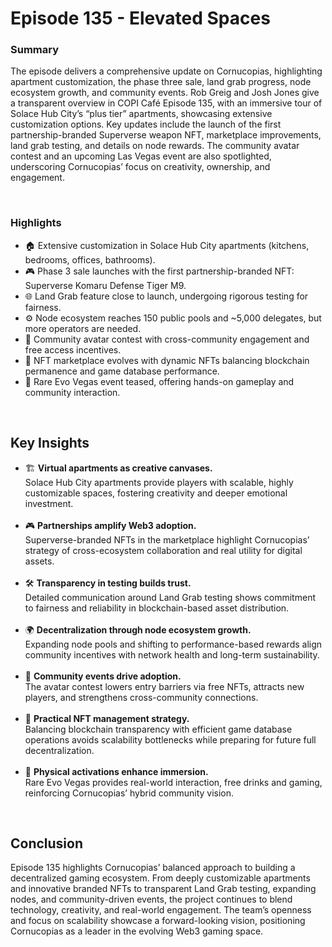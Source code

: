# Episode 135 - Elevated Spaces  

### Summary  

The episode delivers a comprehensive update on Cornucopias, highlighting apartment customization, the phase three sale, land grab progress, node ecosystem growth, and community events. Rob Greig and Josh Jones give a transparent overview in COPI Café Episode 135, with an immersive tour of Solace Hub City’s “plus tier” apartments, showcasing extensive customization options. Key updates include the launch of the first partnership-branded Superverse weapon NFT, marketplace improvements, land grab testing, and details on node rewards. The community avatar contest and an upcoming Las Vegas event are also spotlighted, underscoring Cornucopias’ focus on creativity, ownership, and engagement.  

</br>

### Highlights  

<ul className="styled-list">
  <li>🏠 Extensive customization in Solace Hub City apartments (kitchens, bedrooms, offices, bathrooms).</li>
  <li>🎮 Phase 3 sale launches with the first partnership-branded NFT: Superverse Komaru Defense Tiger M9.</li>
  <li>🌐 Land Grab feature close to launch, undergoing rigorous testing for fairness.</li>
  <li>⚙️ Node ecosystem reaches 150 public pools and ~5,000 delegates, but more operators are needed.</li>
  <li>👾 Community avatar contest with cross-community engagement and free access incentives.</li>
  <li>🔄 NFT marketplace evolves with dynamic NFTs balancing blockchain permanence and game database performance.</li>
  <li>🎉 Rare Evo Vegas event teased, offering hands-on gameplay and community interaction.</li>
</ul>  

</br>

## Key Insights  

<ul className="styled-list">
  <li>🏗️ <strong>Virtual apartments as creative canvases.</strong><br/>  
  Solace Hub City apartments provide players with scalable, highly customizable spaces, fostering creativity and deeper emotional investment.</li>

</br>

  <li>🎮 <strong>Partnerships amplify Web3 adoption.</strong><br/>  
  Superverse-branded NFTs in the marketplace highlight Cornucopias’ strategy of cross-ecosystem collaboration and real utility for digital assets.</li>

</br>


  <li>🛠️ <strong>Transparency in testing builds trust.</strong><br/>  
  Detailed communication around Land Grab testing shows commitment to fairness and reliability in blockchain-based asset distribution.</li>

</br>

  <li>🌍 <strong>Decentralization through node ecosystem growth.</strong><br/>  
  Expanding node pools and shifting to performance-based rewards align community incentives with network health and long-term sustainability.</li>

</br>

  <li>👥 <strong>Community events drive adoption.</strong><br/>  
  The avatar contest lowers entry barriers via free NFTs, attracts new players, and strengthens cross-community connections.</li>

</br>

  <li>🔄 <strong>Practical NFT management strategy.</strong><br/>  
  Balancing blockchain transparency with efficient game database operations avoids scalability bottlenecks while preparing for future full decentralization.</li>

</br>

  <li>🎉 <strong>Physical activations enhance immersion.</strong><br/>  
  Rare Evo Vegas provides real-world interaction, free drinks and gaming, reinforcing Cornucopias’ hybrid community vision.</li>
</ul>  

</br>

## Conclusion  

Episode 135 highlights Cornucopias’ balanced approach to building a decentralized gaming ecosystem. From deeply customizable apartments and innovative branded NFTs to transparent Land Grab testing, expanding nodes, and community-driven events, the project continues to blend technology, creativity, and real-world engagement. The team’s openness and focus on scalability showcase a forward-looking vision, positioning Cornucopias as a leader in the evolving Web3 gaming space.  
